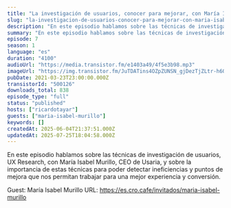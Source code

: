 ```yaml
---
title: "La investigación de usuarios, conocer para mejorar, con María Isabel Murillo"
slug: "la-investigacion-de-usuarios-conocer-para-mejorar-con-maria-isabel-murillo"
description: "En este episodio hablamos sobre las técnicas de investigación de usuarios, UX Research, con María Isabel Murillo, CEO de Usaria, y sobre la importancia de estas técnicas para poder detectar ineficiencias y puntos de mejora que nos permitan trabajar para una mejor experiencia y conversión.\n\nGuest: María Isabel Murillo\nURL: https://es.cro.cafe/invitados/maria-isabel-murillo"
summary: "En este episodio hablamos sobre las técnicas de investigación de usuarios, UX Research, con María Isabel Murillo, CEO de Usaria, y sobre la importancia de estas técnicas para poder detectar ineficiencias y puntos de mejora que nos permitan trabajar para una mejor experiencia y conversión."
episode: 7
season: 1
language: "es"
duration: "4100"
audioUrl: "https://media.transistor.fm/e1403a49/4f5e3b98.mp3"
imageUrl: "https://img.transistor.fm/JuTDATins4OZpZUNSN_gjDezTjZLtr-h6O026--tSHE/rs:fill:0:0:1/w:3000/h:3000/q:60/aHR0cHM6Ly9pbWct/dXBsb2FkLXByb2R1/Y3Rpb24udHJhbnNp/c3Rvci5mbS83MGYy/ZjFkNjFhM2E2NzZl/NTdiMjg5ZjljM2Q3/NDlhMC5qcGc.webp"
pubDate: 2021-03-23T23:00:00.000Z
transistorId: "500126"
downloads_total: 838
episode_type: "full"
status: "published"
hosts: ["ricardotayar"]
guests: ["maria-isabel-murillo"]
keywords: []
createdAt: 2025-06-04T21:37:51.000Z
updatedAt: 2025-07-25T18:04:58.000Z
---
```


En este episodio hablamos sobre las técnicas de investigación de usuarios, UX Research, con María Isabel Murillo, CEO de Usaria, y sobre la importancia de estas técnicas para poder detectar ineficiencias y puntos de mejora que nos permitan trabajar para una mejor experiencia y conversión.

Guest: María Isabel Murillo
URL: https://es.cro.cafe/invitados/maria-isabel-murillo
